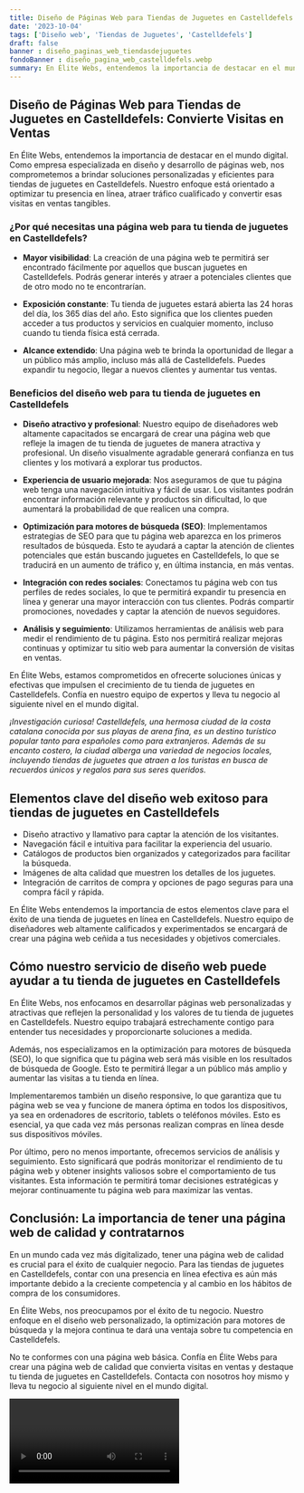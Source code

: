 ```yaml
---
title: Diseño de Páginas Web para Tiendas de Juguetes en Castelldefels
date: '2023-10-04'
tags: ['Diseño web', 'Tiendas de Juguetes', 'Castelldefels']
draft: false
banner : diseño_paginas_web_tiendasdejuguetes
fondoBanner : diseño_pagina_web_castelldefels.webp
summary: En Élite Webs, entendemos la importancia de destacar en el mundo digital. Como empresa especializada en diseño y desarrollo de páginas web, nos comprometemos a brindar soluciones personalizadas y eficientes para tiendas de juguetes en Castelldefels. Nuestro enfoque está orientado a optimizar tu presencia en línea, atraer tráfico cualificado y convertir esas visitas en ventas tangibles.
---
```


## **Diseño de Páginas Web para Tiendas de Juguetes en Castelldefels: Convierte Visitas en Ventas**

En Élite Webs, entendemos la importancia de destacar en el mundo digital. Como empresa especializada en diseño y desarrollo de páginas web, nos comprometemos a brindar soluciones personalizadas y eficientes para tiendas de juguetes en Castelldefels. Nuestro enfoque está orientado a optimizar tu presencia en línea, atraer tráfico cualificado y convertir esas visitas en ventas tangibles.

### **¿Por qué necesitas una página web para tu tienda de juguetes en Castelldefels?**

- **Mayor visibilidad**: La creación de una página web te permitirá ser encontrado fácilmente por aquellos que buscan juguetes en Castelldefels. Podrás generar interés y atraer a potenciales clientes que de otro modo no te encontrarían.

- **Exposición constante**: Tu tienda de juguetes estará abierta las 24 horas del día, los 365 días del año. Esto significa que los clientes pueden acceder a tus productos y servicios en cualquier momento, incluso cuando tu tienda física está cerrada.

- **Alcance extendido**: Una página web te brinda la oportunidad de llegar a un público más amplio, incluso más allá de Castelldefels. Puedes expandir tu negocio, llegar a nuevos clientes y aumentar tus ventas.

### **Beneficios del diseño web para tu tienda de juguetes en Castelldefels**

- **Diseño atractivo y profesional**: Nuestro equipo de diseñadores web altamente capacitados se encargará de crear una página web que refleje la imagen de tu tienda de juguetes de manera atractiva y profesional. Un diseño visualmente agradable generará confianza en tus clientes y los motivará a explorar tus productos.

- **Experiencia de usuario mejorada**: Nos aseguramos de que tu página web tenga una navegación intuitiva y fácil de usar. Los visitantes podrán encontrar información relevante y productos sin dificultad, lo que aumentará la probabilidad de que realicen una compra.

- **Optimización para motores de búsqueda (SEO)**: Implementamos estrategias de SEO para que tu página web aparezca en los primeros resultados de búsqueda. Esto te ayudará a captar la atención de clientes potenciales que están buscando juguetes en Castelldefels, lo que se traducirá en un aumento de tráfico y, en última instancia, en más ventas.

- **Integración con redes sociales**: Conectamos tu página web con tus perfiles de redes sociales, lo que te permitirá expandir tu presencia en línea y generar una mayor interacción con tus clientes. Podrás compartir promociones, novedades y captar la atención de nuevos seguidores.

- **Análisis y seguimiento**: Utilizamos herramientas de análisis web para medir el rendimiento de tu página. Esto nos permitirá realizar mejoras continuas y optimizar tu sitio web para aumentar la conversión de visitas en ventas.

En Élite Webs, estamos comprometidos en ofrecerte soluciones únicas y efectivas que impulsen el crecimiento de tu tienda de juguetes en Castelldefels. Confía en nuestro equipo de expertos y lleva tu negocio al siguiente nivel en el mundo digital.

_¡Investigación curiosa! Castelldefels, una hermosa ciudad de la costa catalana conocida por sus playas de arena fina, es un destino turístico popular tanto para españoles como para extranjeros. Además de su encanto costero, la ciudad alberga una variedad de negocios locales, incluyendo tiendas de juguetes que atraen a los turistas en busca de recuerdos únicos y regalos para sus seres queridos._

<GifSeo />

<Cta />

## Elementos clave del diseño web exitoso para tiendas de juguetes en Castelldefels

- Diseño atractivo y llamativo para captar la atención de los visitantes.
- Navegación fácil e intuitiva para facilitar la experiencia del usuario.
- Catálogos de productos bien organizados y categorizados para facilitar la búsqueda.
- Imágenes de alta calidad que muestren los detalles de los juguetes.
- Integración de carritos de compra y opciones de pago seguras para una compra fácil y rápida.

En Élite Webs entendemos la importancia de estos elementos clave para el éxito de una tienda de juguetes en línea en Castelldefels. Nuestro equipo de diseñadores web altamente calificados y experimentados se encargará de crear una página web ceñida a tus necesidades y objetivos comerciales.

## Cómo nuestro servicio de diseño web puede ayudar a tu tienda de juguetes en Castelldefels

En Élite Webs, nos enfocamos en desarrollar páginas web personalizadas y atractivas que reflejen la personalidad y los valores de tu tienda de juguetes en Castelldefels. Nuestro equipo trabajará estrechamente contigo para entender tus necesidades y proporcionarte soluciones a medida.

Además, nos especializamos en la optimización para motores de búsqueda (SEO), lo que significa que tu página web será más visible en los resultados de búsqueda de Google. Esto te permitirá llegar a un público más amplio y aumentar las visitas a tu tienda en línea.

Implementaremos también un diseño responsive, lo que garantiza que tu página web se vea y funcione de manera óptima en todos los dispositivos, ya sea en ordenadores de escritorio, tablets o teléfonos móviles. Esto es esencial, ya que cada vez más personas realizan compras en línea desde sus dispositivos móviles.

Por último, pero no menos importante, ofrecemos servicios de análisis y seguimiento. Esto significará que podrás monitorizar el rendimiento de tu página web y obtener insights valiosos sobre el comportamiento de tus visitantes. Esta información te permitirá tomar decisiones estratégicas y mejorar continuamente tu página web para maximizar las ventas.

## Conclusión: La importancia de tener una página web de calidad y contratarnos

En un mundo cada vez más digitalizado, tener una página web de calidad es crucial para el éxito de cualquier negocio. Para las tiendas de juguetes en Castelldefels, contar con una presencia en línea efectiva es aún más importante debido a la creciente competencia y al cambio en los hábitos de compra de los consumidores.

En Élite Webs, nos preocupamos por el éxito de tu negocio. Nuestro enfoque en el diseño web personalizado, la optimización para motores de búsqueda y la mejora continua te dará una ventaja sobre tu competencia en Castelldefels.

No te conformes con una página web básica. Confía en Élite Webs para crear una página web de calidad que convierta visitas en ventas y destaque tu tienda de juguetes en Castelldefels. Contacta con nosotros hoy mismo y lleva tu negocio al siguiente nivel en el mundo digital.

<Video />

<CtaBot job='Tiendas de Juguetes' city='Castelldefels'/>

<Gmaps query='Castelldefels+españa+maps' />
